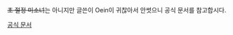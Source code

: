 ~~초 절정 미소녀~~는 아니지만 글쓴이 Oein이 귀찮아서 안썻으니 공식 문서를 참고합시다.

[공식 문서](https://github.com/alexmonkey05/Datapack-Compiler/blob/main/README_kr.md#import)
